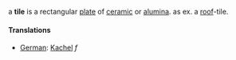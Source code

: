 a '''tile''' is a rectangular [[plate]] of [[ceramic]] or [[alumina]]. as ex. a [[roof]]-tile.

====Translations====

*[[German]]: [[Kachel]] ''f''